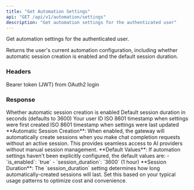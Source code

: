 ```yaml
---
title: "Get Automation Settings"
api: "GET /api/v1/automation/settings"
description: "Get automation settings for the authenticated user"
---
```


Get automation settings for the authenticated user.

Returns the user's current automation configuration, including whether automatic session creation is enabled and the default session duration.

### Headers

<ParamField header="Authorization" type="string" required>
  Bearer token (JWT) from OAuth2 login
</ParamField>

### Response

<ResponseField name="is_enabled" type="boolean">
  Whether automatic session creation is enabled
</ResponseField>

<ResponseField name="session_duration" type="integer">
  Default session duration in seconds (defaults to 3600)
</ResponseField>

<ResponseField name="user_id" type="integer">
  Your user ID
</ResponseField>

<ResponseField name="created_at" type="string">
  ISO 8601 timestamp when settings were first created
</ResponseField>

<ResponseField name="updated_at" type="string">
  ISO 8601 timestamp when settings were last updated
</ResponseField>

<Info>
  **Automatic Session Creation**: When enabled, the gateway will automatically create sessions when you make chat completion requests without an active session. This provides seamless access to AI providers without manual session management.
</Info>

<Note>
  **Default Values**: If automation settings haven't been explicitly configured, the default values are:
  - `is_enabled`: `true`
  - `session_duration`: `3600` (1 hour)
</Note>

<Tip>
  **Session Duration**: The `session_duration` setting determines how long automatically-created sessions will last. Set this based on your typical usage patterns to optimize cost and convenience.
</Tip>

